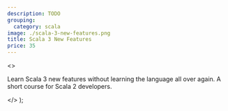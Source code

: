 ```yaml
---
description: TODO
grouping:
  category: scala
image: ./scala-3-new-features.png
title: Scala 3 New Features
price: 35
---
```


  <>
    <p>
      Learn Scala 3 new features without learning the language all over again. A
      short course for Scala 2 developers.
    </p>
  </>
);
